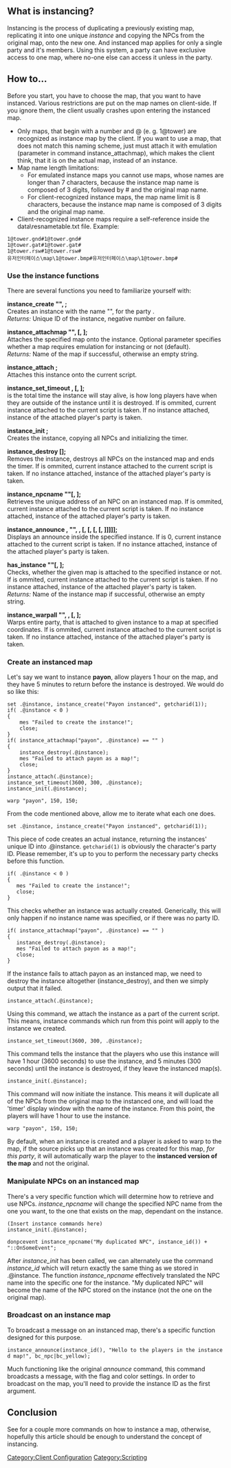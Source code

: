 == What is instancing? ==

Instancing is the process of duplicating a previously existing map, replicating it into one unique ''instance'' and copying the NPCs from the original map, onto the new one. And instanced map applies for only a single party and it's members. Using this system, a party can have exclusive access to one map, where no-one else can access it unless in the party.

== How to... ==
Before you start, you have to choose the map, that you want to have instanced. Various restrictions are put on the map names on client-side. If you ignore them, the client usually crashes upon entering the instanced map.

* Only maps, that begin with a number and @ (e. g. 1@tower) are recognized as instance map by the client. If you want to use a map, that does not match this naming scheme, just must attach it with emulation (parameter <use basename> in command instance_attachmap), which makes the client think, that it is on the actual map, instead of an instance.
* Map name length limitations:
** For emulated instance maps you cannot use maps, whose names are longer than 7 characters, because the instance map name is composed of 3 digits, followed by # and the original map name.
** For client-recognized instance maps, the map name limit is 8 characters, because the instance map name is composed of 3 digits and the original map name.
* Client-recognized instance maps require a self-reference inside the data\resnametable.txt file. Example:
<pre>1@tower.gnd#1@tower.gnd#
1@tower.gat#1@tower.gat#
1@tower.rsw#1@tower.rsw#
유저인터페이스\map\1@tower.bmp#유저인터페이스\map\1@tower.bmp#</pre>

=== Use the instance functions ===
There are several functions you need to familiarize yourself with:

'''instance_create "<name>", <party id>;'''<br>
Creates an instance with the name "<name>", for the party <party id>.<br>
''Returns:'' Unique ID of the instance, negative number on failure.

'''instance_attachmap "<map name>", <instance id>[, <use basename>];'''<br>
Attaches the specified map onto the instance. Optional parameter <use basename> specifies whether a map requires emulation for instancing or not (default).<br>
''Returns:'' Name of the map if successful, otherwise an empty string.

'''instance_attach <instance id>;'''<br>
Attaches this instance onto the current script.

'''instance_set_timeout <limit>, <limit2>[, <instance id>];'''<br>
<limit> is the total time the instance will stay alive, <limit2> is how long players have when they are outside of the instance until it is destroyed. If <instance id> is ommited, current instance attached to the current script is taken. If no instance attached, instance of the attached player's party is taken.

'''instance_init <instance id>;'''<br>
Creates the instance, copying all NPCs and initializing the timer.

'''instance_destroy [<instance id>];'''<br>
Removes the instance, destroys all NPCs on the instanced map and ends the timer. If <instance id> is ommited, current instance attached to the current script is taken. If no instance attached, instance of the attached player's party is taken.

'''instance_npcname "<npc name>"[, <instance id>];'''<br>
Retrieves the unique address of an NPC on an instanced map. If <instance id> is ommited, current instance attached to the current script is taken. If no instance attached, instance of the attached player's party is taken.

'''instance_announce <instance id>, "<message>", <flag>, <color>[, <type>[, <size>[, <alignment>[, <position>]]]]];'''<br>
Displays an announce inside the specified instance. If <instance id> is 0, current instance attached to the current script is taken. If no instance attached, instance of the attached player's party is taken.

'''has_instance "<map name>"[, <instance id>];'''<br>
Checks, whether the given map is attached to the specified instance or not. If <instance id> is ommited, current instance attached to the current script is taken. If no instance attached, instance of the attached player's party is taken.<br>
''Returns:'' Name of the instance map if successful, otherwise an empty string.

'''instance_warpall "<map name>", <x>, <y>[, <instance id>];'''<br>
Warps entire party, that is attached to given instance to a map at specified coordinates. If <instance id> is ommited, current instance attached to the current script is taken. If no instance attached, instance of the attached player's party is taken.

=== Create an instanced map ===

Let's say we want to instance '''payon''', allow players 1 hour on the map, and they have 5 minutes to return before the instance is destroyed. We would do so like this:

<pre>set .@instance, instance_create("Payon instanced", getcharid(1));
if( .@instance < 0 )
{
	mes "Failed to create the instance!";
	close;
}
if( instance_attachmap("payon", .@instance) == "" )
{
 	instance_destroy(.@instance);
	mes "Failed to attach payon as a map!";
	close;
}
instance_attach(.@instance);
instance_set_timeout(3600, 300, .@instance);
instance_init(.@instance);

warp "payon", 150, 150;</pre>

From the code mentioned above, allow me to iterate what each one does.

 set .@instance, instance_create("Payon instanced", getcharid(1));

This piece of code creates an actual instance, returning the instances' unique ID into .@instance. <code>getcharid(1)</code> is obviously the character's party ID. Please remember, it's up to you to perform the necessary party checks before this function.

 if( .@instance < 0 )
 {
 	mes "Failed to create the instance!";
 	close;
 }

This checks whether an instance was actually created. Generically, this will only happen if no instance name was specified, or if there was no party ID.

 if( instance_attachmap("payon", .@instance) == "" )
 {
 	instance_destroy(.@instance);
 	mes "Failed to attach payon as a map!";
 	close;
 }

If the instance fails to attach payon as an instanced map, we need to destroy the instance altogether (instance_destroy), and then we simply output that it failed.

 instance_attach(.@instance);

Using this command, we attach the instance as a part of the current script. This means, instance commands which run from this point will apply to the instance we created.

 instance_set_timeout(3600, 300, .@instance);

This command tells the instance that the players who use this instance will have 1 hour (3600 seconds) to use the instance, and 5 minutes (300 seconds) until the instance is destroyed, if they leave the instanced map(s).

 instance_init(.@instance);

This command will now initiate the instance. This means it will duplicate all of the NPCs from the original map to the instanced one, and will load the 'timer' display window with the name of the instance. From this point, the players will have 1 hour to use the instance.

 warp "payon", 150, 150;

By default, when an instance is created and a player is asked to warp to the map, if the source picks up that an instance was created for this map, ''for this party'', it will automatically warp the player to the '''instanced version of the map''' and not the original.

=== Manipulate NPCs on an instanced map ===

There's a very specific function which will determine how to retrieve and use NPCs. ''instance_npcname'' will change the specified NPC name from the one you want, to the one that exists on the map, dependant on the instance.

<pre>(Insert instance commands here)
instance_init(.@instance);

donpcevent instance_npcname("My duplicated NPC", instance_id()) + "::OnSomeEvent";</pre>

After ''instance_init'' has been called, we can alternately use the command ''instance_id'' which will return exactly the same thing as we stored in .@instance. The function ''instance_npcname'' effectively translated the NPC name into the specific one for the instance. "My duplicated NPC" will become the name of the NPC stored on the instance (not the one on the original map).

=== Broadcast on an instance map ===

To broadcast a message on an instanced map, there's a specific function designed for this purpose.

 instance_announce(instance_id(), "Hello to the players in the instanced map!", bc_npc|bc_yellow);

Much functioning like the original ''announce'' command, this command broadcasts a message, with the flag and color settings. In order to broadcast on the map, you'll need to provide the instance ID as the first argument.

== Conclusion ==
See {{git|doc/script_commands.txt}} for a couple more commands on how to instance a map, otherwise, hopefully this article should be enough to understand the concept of instancing.

[[Category:Client Configuration]]
[[Category:Scripting]]